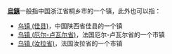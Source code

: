 '''[[烏鎮|烏鎮]]'''一般指中国浙江省桐乡市的一个镇，此外也可以指：
* [[乌镇_(佳县)|乌镇 (佳县)]]，中国陕西省佳县的一个镇
* [[乌镇_(厄尔-卢瓦尔省)|乌镇 (厄尔-卢瓦尔省)]]，法国厄尔-卢瓦尔省的一个市镇
* [[乌镇_(汝拉省)|乌镇 (汝拉省)]]，法国汝拉省的一个市镇

{{消歧义|Cat=二字地名消歧义}}